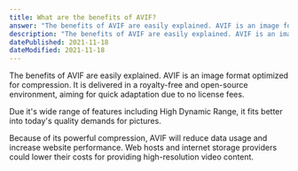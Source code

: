```yaml
---
title: What are the benefits of AVIF?
answer: "The benefits of AVIF are easily explained. AVIF is an image format optimized for compression. It is delivered in a royalty-free and open-source environment, aiming for quick adaptation due to no license fees. Due it's wide range of features including High Dynamic Range, it fits better into today's quality demands for pictures. Because of its powerful compression, AVIF will reduce data usage and increase website performance. Web hosts and internet storage providers could lower their costs for providing high-resolution video content."
description: "The benefits of AVIF are easily explained. AVIF is an image format optimized for compression. It is delivered in a royalty-free and open-source environment, aiming for quick adaptation due to no license fees. Due it's wide range of features including High Dynamic Range, it fits better into today's quality demands for pictures. Because of its powerful compression, AVIF will reduce data usage and increase website performance. Web hosts and internet storage providers could lower their costs for providing high-resolution video content."
datePublished: 2021-11-18
dateModified: 2021-11-18
---
```


The benefits of AVIF are easily explained. AVIF is an image format optimized for compression. It is delivered in a royalty-free and open-source environment, aiming for quick adaptation due to no license fees.

Due it's wide range of features including High Dynamic Range, it fits better into today's quality demands for pictures.

Because of its powerful compression, AVIF will reduce data usage and increase website performance. Web hosts and internet storage providers could lower their costs for providing high-resolution video content.
